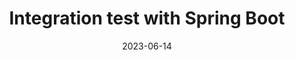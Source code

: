 ---
title: Integration test with Spring Boot
date: 2023-06-14
description: Integration test with Spring Boot, controllers and database testing
tags:
  - integration-test
  - spring-boot
---